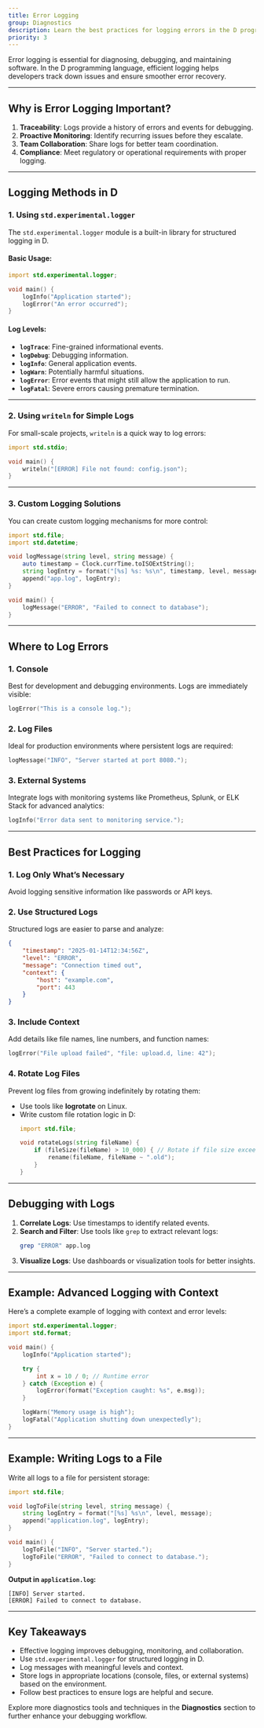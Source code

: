 ```yaml
---
title: Error Logging
group: Diagnostics
description: Learn the best practices for logging errors in the D programming language.
priority: 3
---
```


Error logging is essential for diagnosing, debugging, and maintaining software. In the D programming language, efficient logging helps developers track down issues and ensure smoother error recovery.

---

## Why is Error Logging Important?

1. **Traceability**: Logs provide a history of errors and events for debugging.
2. **Proactive Monitoring**: Identify recurring issues before they escalate.
3. **Team Collaboration**: Share logs for better team coordination.
4. **Compliance**: Meet regulatory or operational requirements with proper logging.

---

## Logging Methods in D

### 1. **Using `std.experimental.logger`**
The `std.experimental.logger` module is a built-in library for structured logging in D.

#### Basic Usage:
```d
import std.experimental.logger;

void main() {
    logInfo("Application started");
    logError("An error occurred");
}
```

#### Log Levels:
- **`logTrace`**: Fine-grained informational events.
- **`logDebug`**: Debugging information.
- **`logInfo`**: General application events.
- **`logWarn`**: Potentially harmful situations.
- **`logError`**: Error events that might still allow the application to run.
- **`logFatal`**: Severe errors causing premature termination.

---

### 2. **Using `writeln` for Simple Logs**
For small-scale projects, `writeln` is a quick way to log errors:
```d
import std.stdio;

void main() {
    writeln("[ERROR] File not found: config.json");
}
```

---

### 3. **Custom Logging Solutions**
You can create custom logging mechanisms for more control:
```d
import std.file;
import std.datetime;

void logMessage(string level, string message) {
    auto timestamp = Clock.currTime.toISOExtString();
    string logEntry = format("[%s] %s: %s\n", timestamp, level, message);
    append("app.log", logEntry);
}

void main() {
    logMessage("ERROR", "Failed to connect to database");
}
```

---

## Where to Log Errors

### 1. **Console**
Best for development and debugging environments. Logs are immediately visible:
```d
logError("This is a console log.");
```

### 2. **Log Files**
Ideal for production environments where persistent logs are required:
```d
logMessage("INFO", "Server started at port 8080.");
```

### 3. **External Systems**
Integrate logs with monitoring systems like Prometheus, Splunk, or ELK Stack for advanced analytics:
```d
logInfo("Error data sent to monitoring service.");
```

---

## Best Practices for Logging

### 1. **Log Only What’s Necessary**
Avoid logging sensitive information like passwords or API keys.

### 2. **Use Structured Logs**
Structured logs are easier to parse and analyze:
```json
{
    "timestamp": "2025-01-14T12:34:56Z",
    "level": "ERROR",
    "message": "Connection timed out",
    "context": {
        "host": "example.com",
        "port": 443
    }
}
```

### 3. **Include Context**
Add details like file names, line numbers, and function names:
```d
logError("File upload failed", "file: upload.d, line: 42");
```

### 4. **Rotate Log Files**
Prevent log files from growing indefinitely by rotating them:
- Use tools like **logrotate** on Linux.
- Write custom file rotation logic in D:
  ```d
  import std.file;

  void rotateLogs(string fileName) {
      if (fileSize(fileName) > 10_000) { // Rotate if file size exceeds 10KB
          rename(fileName, fileName ~ ".old");
      }
  }
  ```

---

## Debugging with Logs

1. **Correlate Logs**: Use timestamps to identify related events.
2. **Search and Filter**: Use tools like `grep` to extract relevant logs:
   ```bash
   grep "ERROR" app.log
   ```
3. **Visualize Logs**: Use dashboards or visualization tools for better insights.

---

## Example: Advanced Logging with Context

Here’s a complete example of logging with context and error levels:
```d
import std.experimental.logger;
import std.format;

void main() {
    logInfo("Application started");

    try {
        int x = 10 / 0; // Runtime error
    } catch (Exception e) {
        logError(format("Exception caught: %s", e.msg));
    }

    logWarn("Memory usage is high");
    logFatal("Application shutting down unexpectedly");
}
```

---

## Example: Writing Logs to a File

Write all logs to a file for persistent storage:
```d
import std.file;

void logToFile(string level, string message) {
    string logEntry = format("[%s] %s\n", level, message);
    append("application.log", logEntry);
}

void main() {
    logToFile("INFO", "Server started.");
    logToFile("ERROR", "Failed to connect to database.");
}
```

**Output in `application.log`:**
```
[INFO] Server started.
[ERROR] Failed to connect to database.
```

---

## Key Takeaways

- Effective logging improves debugging, monitoring, and collaboration.
- Use `std.experimental.logger` for structured logging in D.
- Log messages with meaningful levels and context.
- Store logs in appropriate locations (console, files, or external systems) based on the environment.
- Follow best practices to ensure logs are helpful and secure.

Explore more diagnostics tools and techniques in the **Diagnostics** section to further enhance your debugging workflow.
